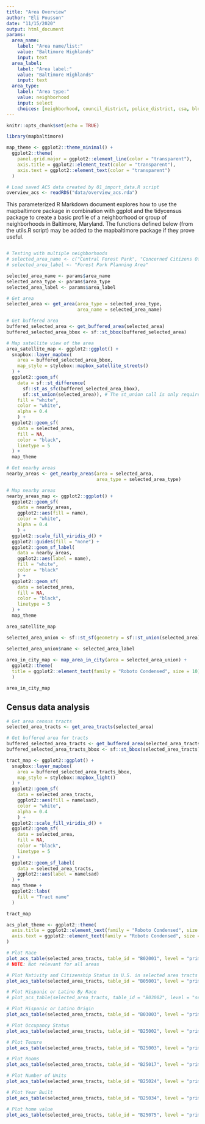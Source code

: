 ```yaml
---
title: "Area Overview"
author: "Eli Pousson"
date: "11/15/2020"
output: html_document
params:
  area_name:
    label: "Area name/list:"
    value: "Baltimore Highlands"
    input: text
  area_label:
    label: "Area label:"
    value: "Baltimore Highlands"
    input: text
  area_type:
    label: "Area type:"
    value: neighborhood
    input: select
    choices: [neighborhood, council_district, police_district, csa, block_group, tract]
---
```


```r
knitr::opts_chunk$set(echo = TRUE)

library(mapbaltimore)

map_theme <- ggplot2::theme_minimal() +
  ggplot2::theme(
    panel.grid.major = ggplot2::element_line(color = "transparent"),
    axis.title = ggplot2::element_text(color = "transparent"),
    axis.text = ggplot2::element_text(color = "transparent")
  )

# Load saved ACS data created by 01_import_data.R script
overview_acs <- readRDS("data/overview_acs.rda")
```

This parameterized R Markdown document explores how to use the mapbaltimore package in combination with ggplot and the tidycensus package to create a basic profile of a neighborhood or group of neighborhoods in Baltimore, Maryland. The functions defined below (from the utils.R script) may be added to the mapbaltimore package if they prove useful.

```r
```

```r
# Testing with multiple neighborhoods
# selected_area_name <- c("Central Forest Park", "Concerned Citizens Of Forest Park", "Forest Park", "Forest Park Golf Course", "West Forest Park")
# selected_area_label <- "Forest Park Planning Area"

selected_area_name <- params$area_name
selected_area_type <- params$area_type
selected_area_label <- params$area_label

# Get area
selected_area <- get_area(area_type = selected_area_type,
                          area_name = selected_area_name)

# Get buffered area
buffered_selected_area <- get_buffered_area(selected_area)
buffered_selected_area_bbox <- sf::st_bbox(buffered_selected_area)
```

```r
# Map satellite view of the area
area_satellite_map <- ggplot2::ggplot() +
  snapbox::layer_mapbox(
    area = buffered_selected_area_bbox,
    map_style = stylebox::mapbox_satellite_streets()
  ) +
  ggplot2::geom_sf(
    data = sf::st_difference(
      sf::st_as_sfc(buffered_selected_area_bbox),
      sf::st_union(selected_area)), # The st_union call is only required if multiple areas are provided
    fill = "white",
    color = "white",
    alpha = 0.4
    ) +
  ggplot2::geom_sf(
    data = selected_area,
    fill = NA,
    color = "black",
    linetype = 5
  ) +
  map_theme

# Get nearby areas
nearby_areas <- get_nearby_areas(area = selected_area,
                                 area_type = selected_area_type)

# Map nearby areas
nearby_areas_map <- ggplot2::ggplot() +
  ggplot2::geom_sf(
    data = nearby_areas,
    ggplot2::aes(fill = name),
    color = "white",
    alpha = 0.4
    ) +
  ggplot2::scale_fill_viridis_d() +
  ggplot2::guides(fill = "none") +
  ggplot2::geom_sf_label(
    data = nearby_areas,
    ggplot2::aes(label = name),
    fill = "white",
    color = "black"
    ) +
  ggplot2::geom_sf(
    data = selected_area,
    fill = NA,
    color = "black",
    linetype = 5
  ) +
  map_theme

area_satellite_map
```

```r

selected_area_union <- sf::st_sf(geometry = sf::st_union(selected_area))

selected_area_union$name <- selected_area_label
             
area_in_city_map <- map_area_in_city(area = selected_area_union) +
  ggplot2::theme(
  title = ggplot2::element_text(family = "Roboto Condensed", size = 10)
  )

area_in_city_map

```

## Census data analysis

```r
# Get area census tracts
selected_area_tracts <- get_area_tracts(selected_area)

# Get buffered area for tracts
buffered_selected_area_tracts <- get_buffered_area(selected_area_tracts)
buffered_selected_area_tracts_bbox <- sf::st_bbox(selected_area_tracts)

tract_map <- ggplot2::ggplot() +
  snapbox::layer_mapbox(
    area = buffered_selected_area_tracts_bbox,
    map_style = stylebox::mapbox_light()
  ) +
  ggplot2::geom_sf(
    data = selected_area_tracts,
    ggplot2::aes(fill = namelsad),
    color = "white",
    alpha = 0.4
    ) +
  ggplot2::scale_fill_viridis_d() +
  ggplot2::geom_sf(
    data = selected_area,
    fill = NA,
    color = "black",
    linetype = 5
  ) +
  ggplot2::geom_sf_label(
    data = selected_area_tracts,
    ggplot2::aes(label = namelsad)
  ) +
  map_theme +
  ggplot2::labs(
    fill = "Tract name"
  )

tract_map
```

```r

acs_plot_theme <- ggplot2::theme(
  axis.title = ggplot2::element_text(family = "Roboto Condensed", size = 12),
  axis.text = ggplot2::element_text(family = "Roboto Condensed", size = 10)
)

# Plot Race
plot_acs_table(selected_area_tracts, table_id = "B02001", level = "primary") + acs_plot_theme
# NOTE: Not relevant for all areas

# Plot Nativity and Citizenship Status in U.S. in selected area tracts
plot_acs_table(selected_area_tracts, table_id = "B05001", level = "primary") + acs_plot_theme

# Plot Hispanic or Latino By Race
# plot_acs_table(selected_area_tracts, table_id = "B03002", level = "secondary")

# Plot Hispanic or Latino Origin
plot_acs_table(selected_area_tracts, table_id = "B03003", level = "primary") + acs_plot_theme

```

```r
# Plot Occupancy Status
plot_acs_table(selected_area_tracts, table_id = "B25002", level = "primary") + acs_plot_theme

# Plot Tenure
plot_acs_table(selected_area_tracts, table_id = "B25003", level = "primary") + acs_plot_theme

# Plot Rooms
plot_acs_table(selected_area_tracts, table_id = "B25017", level = "primary") + acs_plot_theme

# Plot Number of Units
plot_acs_table(selected_area_tracts, table_id = "B25024", level = "primary") + acs_plot_theme

# Plot Year Built
plot_acs_table(selected_area_tracts, table_id = "B25034", level = "primary") + acs_plot_theme

# Plot home value
plot_acs_table(selected_area_tracts, table_id = "B25075", level = "primary") + acs_plot_theme
```

